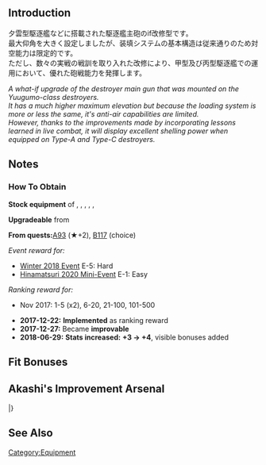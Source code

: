 {{EquipmentInfo|267}}

==Introduction==
夕雲型駆逐艦などに搭載された駆逐艦主砲のif改修型です。<br>
最大仰角を大きく設定しましたが、装填システムの基本構造は従来通りのため対空能力は限定的です。<br>ただし、数々の実戦の戦訓を取り入れた改修により、甲型及び丙型駆逐艦での運用において、優れた砲戦能力を発揮します。

''A what-if upgrade of the destroyer main gun that was mounted on the Yuugumo-class destroyers.''<br>
''It has a much higher maximum elevation but because the loading system is more or less the same, it's anti-air capabilities are limited.<br>However, thanks to the improvements made by incorporating lessons learned in live combat, it will display excellent shelling power when equipped on Type-A and Type-C destroyers.''

==Notes==
<div class="mw-collapsible"><h3>How To Obtain</h3>
<div class="mw-collapsible-content">
'''Stock equipment''' of {{Ship/Link|Asashimo Kai Ni}}, {{Ship/Link|Kazagumo Kai Ni}}, {{Ship/Link|Makigumo Kai Ni}}, {{Ship/Link|Naganami Kai Ni}}, {{Ship/Link|Okinami Kai Ni}}, {{Ship/Link|Yuugumo Kai Ni}}

'''Upgradeable''' from {{Equipment/Link|12.7cm Twin Gun Mount Model C Kai 2}}

'''From quests: '''[[Quests#A93|A93]] (★+2), [[Quests#B117|B117]] (choice)

''Event reward for:''
* [[Winter 2018 Event]] E-5: Hard
* [[Hinamatsuri 2020 Mini-Event]] E-1: Easy

''Ranking reward for:''
* Nov 2017: 1-5 (x2), 6-20, 21-100, 101-500

</div></div>


<div class="mw-collapsible><h3>Updates History</h3>
<div class="mw-collapsible-content>
* '''2017-12-22:''' '''Implemented''' as ranking reward
* '''2017-12-27:''' Became '''improvable'''
* '''2018-06-29:''' '''Stats increased:'''  '''{{AA}}+3 → {{AA}}+4 ''', visible bonuses added
</div></div>

==Fit Bonuses==
{{:12.7cm Twin Gun Mount Model D Kai 2/Bonuses}}

==Akashi's Improvement Arsenal==
{{AkashiWorkshop}}
{{AkashiWorkshopLine
|Name={{PAGENAME}}
|ItemType=RedGunLight
|Fuel=20
|Ammo=70
|Steel=90
|Baux=20
|Mats0-5=6/7
|Mats6-9=7/10
|Mats10=-
|Screws0-5=5/6
|Screws6-9=6/9
|Screws10=-
|EquipConsume0-5=2x{{GreenGunDP|10cm Twin High-angle Mount}}
|EquipConsume6-9=1x{{RedGunLight|12.7cm Twin Mount Type-C Kai 2}}
|EquipConsume10=-
|Sun=Na<br>Y1<br>Y2
|Mon=Na<br>&nbsp;<br>&nbsp;
|Tue=Na<br>&nbsp;<br>&nbsp;
|Wed=Na<br>Y1<br>&nbsp;
|Thu=Na<br>Y1<br>Y2
|Fri=Na<br>&nbsp;<br>Y2
|Sat=Na<br>&nbsp;<br>Y2
|2ndShip=[[Naganami#Second Upgrade|Naganami&nbsp;Kai&nbsp;Ni]]<br>[[Yuugumo#First Upgrade|Yuugumo Kai]]<br>[[Yuugumo#Second Upgrade|Yuugumo Kai Ni]]
}}
|}

==See Also==
{{Equipmentlist}}
[[Category:Equipment]]